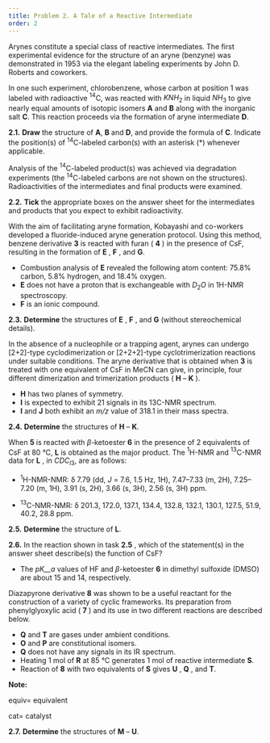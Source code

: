 ```yaml
---
title: Problem 2. A Tale of a Reactive Intermediate 
order: 2
---
```


Arynes constitute a special class of reactive intermediates. The first experimental evidence for the structure of an aryne (benzyne) was demonstrated in 1953 via the elegant labeling experiments by John D. Roberts and coworkers.

In one such experiment, chlorobenzene, whose carbon at position 1 was labeled with radioactive ${}^{14}$C, was reacted with $KNH_{2}$ in liquid $NH_{3}$ to give nearly equal amounts of isotopic isomers **A** and **B** along with the inorganic salt **C**. This reaction proceeds via the formation of aryne intermediate **D**.

**2.1.** **Draw** the structure of **A**, **B** and **D**, and provide the formula of **C**. Indicate the position(s) of ${}^{14}$C-labeled carbon(s) with an asterisk (\*) whenever applicable.

Analysis of the ${}^{14}$C-labeled product(s) was achieved via degradation experiments (the ${}^{14}$C-labeled carbons are not shown on the structures). Radioactivities of the intermediates and final products were examined.

**2.2.** **Tick** the appropriate boxes on the answer sheet for the intermediates and products that you expect to exhibit radioactivity.

With the aim of facilitating aryne formation, Kobayashi and co-workers developed a fluoride-induced aryne generation protocol. Using this method, benzene derivative **3** is reacted with furan ( **4** ) in the presence of CsF, resulting in the formation of **E** , **F** , and **G**.

- Combustion analysis of **E** revealed the following atom content: 75.8% carbon, 5.8% hydrogen, and 18.4% oxygen.
- **E** does not have a proton that is exchangeable with $D_{2}O$ in 1H-NMR spectroscopy.
- **F** is an ionic compound.

**2.3.**  **Determine** the structures of **E** , **F** , and **G** (without stereochemical details).

In the absence of a nucleophile or a trapping agent, arynes can undergo [2+2]-type cyclodimerization or [2+2+2]-type cyclotrimerization reactions under suitable conditions. The aryne derivative that is obtained when **3** is treated with one equivalent of CsF in MeCN can give, in principle, four different dimerization and trimerization products ( **H** – **K** ).

- **H** has two planes of symmetry.
- **I** is expected to exhibit 21 signals in its 13C-NMR spectrum.
- **I** and **J** both exhibit an _m/z_ value of 318.1 in their mass spectra.

**2.4.**  **Determine** the structures of **H** – **K**.

When **5** is reacted with _β_-ketoester **6** in the presence of 2 equivalents of CsF at 80 °C, **L** is obtained as the major product. The ${}^{1}$H-NMR and  ${}^{13}$C-NMR data for **L** , in $CDC_{l3}$, are as follows:

- ${}^{1}$H-NMR-NMR: δ 7.79 (dd, _J_ = 7.6, 1.5 Hz, 1H), 7.47–7.33 (m, 2H), 7.25–7.20 (m, 1H), 3.91 (s, 2H), 3.66 (s, 3H), 2.56 (s, 3H) ppm.

- ${}^{13}$C-NMR-NMR: δ 201.3, 172.0, 137.1, 134.4, 132.8, 132.1, 130.1, 127.5, 51.9, 40.2, 28.8 ppm.

**2.5.** **Determine** the structure of **L**.

**2.6.** In the reaction shown in task **2.5** , which of the statement(s) in the answer sheet describe(s) the function of CsF?

- The _pK__a_ values of HF and _β_-ketoester **6** in dimethyl sulfoxide (DMSO) are about 15 and 14, respectively.

Diazapyrone derivative **8** was shown to be a useful reactant for the construction of a variety of cyclic frameworks. Its preparation from phenylglyoxylic acid ( **7** ) and its use in two different reactions are described below.

- **Q** and **T** are gases under ambient conditions.
- **O** and **P** are constitutional isomers.
- **Q** does not have any signals in its IR spectrum.
- Heating 1 mol of **R** at 85 °C generates 1 mol of reactive intermediate **S**.
- Reaction of **8** with two equivalents of **S** gives **U** , **Q** , and **T**.

**Note:**

equiv= equivalent

cat= catalyst

**2.7.**  **Determine** the structures of **M** – **U**.
